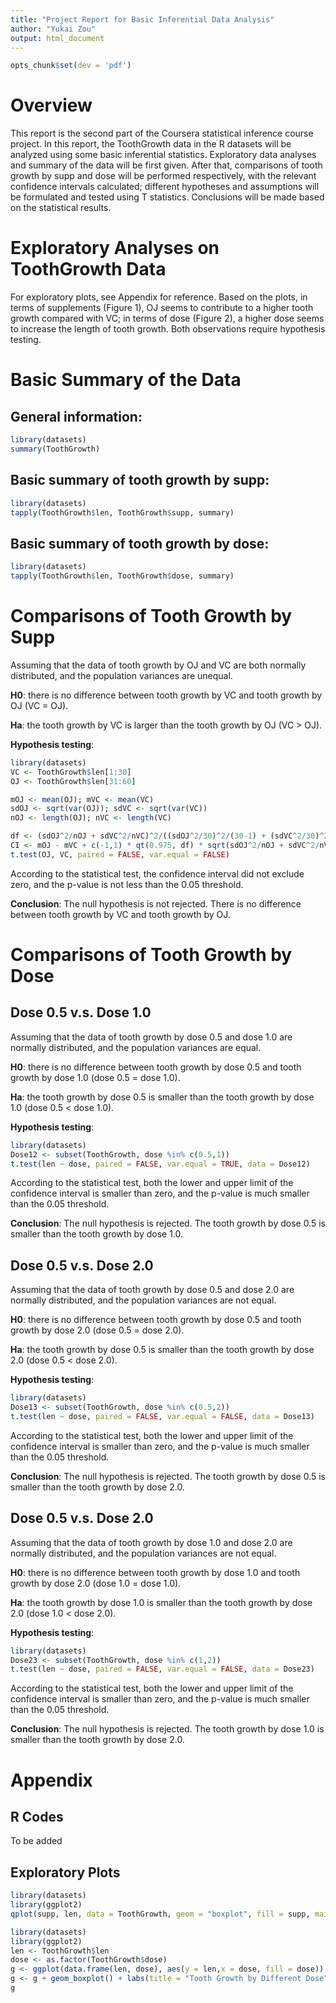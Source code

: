 ```yaml
---
title: "Project Report for Basic Inferential Data Analysis"
author: "Yukai Zou"
output: html_document
---
```

```r
opts_chunk$set(dev = 'pdf')
```

# Overview
This report is the second part of the Coursera statistical inference course project. In this report, the ToothGrowth data in the R datasets will be analyzed using some basic inferential statistics. Exploratory data analyses and summary of the data will be first given. After that, comparisons of tooth growth by supp and dose will be performed respectively, with the relevant confidence intervals calculated; different hypotheses and assumptions will be formulated and tested using T statistics. Conclusions will be made based on the statistical results.

# Exploratory Analyses on ToothGrowth Data
For exploratory plots, see Appendix for reference. Based on the plots, in terms of supplements (Figure 1), OJ seems to contribute to a higher tooth growth compared with VC; in terms of dose (Figure 2), a higher dose seems to increase the length of tooth growth. Both observations require hypothesis testing.

# Basic Summary of the Data
## General information:
```r
library(datasets)
summary(ToothGrowth)
```

## Basic summary of tooth growth by supp:
```r
library(datasets)
tapply(ToothGrowth$len, ToothGrowth$supp, summary)
```

## Basic summary of tooth growth by dose:
```r
library(datasets)
tapply(ToothGrowth$len, ToothGrowth$dose, summary)
```

# Comparisons of Tooth Growth by Supp

Assuming that the data of tooth growth by OJ and VC are both normally distributed, and the population variances are unequal.

**H0**: there is no difference between tooth growth by VC and tooth growth by OJ (VC = OJ).

**Ha**: the tooth growth by VC is larger than the tooth growth by OJ (VC > OJ).

**Hypothesis testing**:
```r
library(datasets)
VC <- ToothGrowth$len[1:30]
OJ <- ToothGrowth$len[31:60]

mOJ <- mean(OJ); mVC <- mean(VC)
sdOJ <- sqrt(var(OJ)); sdVC <- sqrt(var(VC))
nOJ <- length(OJ); nVC <- length(VC)

df <- (sdOJ^2/nOJ + sdVC^2/nVC)^2/((sdOJ^2/30)^2/(30-1) + (sdVC^2/30)^2/(30-1))
CI <- mOJ - mVC + c(-1,1) * qt(0.975, df) * sqrt(sdOJ^2/nOJ + sdVC^2/nVC)
t.test(OJ, VC, paired = FALSE, var.equal = FALSE)
```

According to the statistical test, the confidence interval did not exclude zero, and the p-value is not less than the 0.05 threshold.

**Conclusion**: The null hypothesis is not rejected. There is no difference between tooth growth by VC and tooth growth by OJ.

# Comparisons of Tooth Growth by Dose
## Dose 0.5 v.s. Dose 1.0

Assuming that the data of tooth growth by dose 0.5 and dose 1.0 are normally distributed, and the population variances are equal.

**H0**: there is no difference between tooth growth by dose 0.5 and tooth growth by dose 1.0 (dose 0.5 = dose 1.0).

**Ha**: the tooth growth by dose 0.5 is smaller than the tooth growth by dose 1.0 (dose 0.5 < dose 1.0).

**Hypothesis testing**:
```r
library(datasets)
Dose12 <- subset(ToothGrowth, dose %in% c(0.5,1))
t.test(len ~ dose, paired = FALSE, var.equal = TRUE, data = Dose12)
```

According to the statistical test, both the lower and upper limit of the confidence interval is smaller than zero, and the p-value is much smaller than the 0.05 threshold.

**Conclusion**: The null hypothesis is rejected. The tooth growth by dose 0.5 is smaller than the tooth growth by dose 1.0.

## Dose 0.5 v.s. Dose 2.0

Assuming that the data of tooth growth by dose 0.5 and dose 2.0 are normally distributed, and the population variances are not equal.

**H0**: there is no difference between tooth growth by dose 0.5 and tooth growth by dose 2.0 (dose 0.5 = dose 2.0).

**Ha**: the tooth growth by dose 0.5 is smaller than the tooth growth by dose 2.0 (dose 0.5 < dose 2.0).

**Hypothesis testing**:
```r
library(datasets)
Dose13 <- subset(ToothGrowth, dose %in% c(0.5,2))
t.test(len ~ dose, paired = FALSE, var.equal = FALSE, data = Dose13)
```

According to the statistical test, both the lower and upper limit of the confidence interval is smaller than zero, and the p-value is much smaller than the 0.05 threshold.

**Conclusion**: The null hypothesis is rejected. The tooth growth by dose 0.5 is smaller than the tooth growth by dose 2.0.

## Dose 0.5 v.s. Dose 2.0

Assuming that the data of tooth growth by dose 1.0 and dose 2.0 are normally distributed, and the population variances are not equal.

**H0**: there is no difference between tooth growth by dose 1.0 and tooth growth by dose 2.0 (dose 1.0 = dose 1.0).

**Ha**: the tooth growth by dose 1.0 is smaller than the tooth growth by dose 2.0 (dose 1.0 < dose 2.0).

**Hypothesis testing**:
```r
library(datasets)
Dose23 <- subset(ToothGrowth, dose %in% c(1,2))
t.test(len ~ dose, paired = FALSE, var.equal = FALSE, data = Dose23)
```

According to the statistical test, both the lower and upper limit of the confidence interval is smaller than zero, and the p-value is much smaller than the 0.05 threshold.

**Conclusion**: The null hypothesis is rejected. The tooth growth by dose 1.0 is smaller than the tooth growth by dose 2.0.

# Appendix
## R Codes
To be added

## Exploratory Plots
```r
library(datasets)
library(ggplot2)
qplot(supp, len, data = ToothGrowth, geom = "boxplot", fill = supp, main = "Tooth Growth by Different Supp")
```

```r
library(datasets)
library(ggplot2)
len <- ToothGrowth$len
dose <- as.factor(ToothGrowth$dose)
g <- ggplot(data.frame(len, dose), aes(y = len,x = dose, fill = dose))
g <- g + geom_boxplot() + labs(title = "Tooth Growth by Different Dose", x = "dose", y = "len")
g
```
